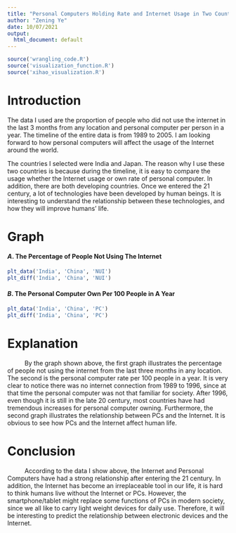 ```yaml
---
title: "Personal Computers Holding Rate and Internet Usage in Two Countries"
author: "Zening Ye"
date: 10/07/2021
output:
  html_document: default
---
```


```r
source('wrangling_code.R')
source('visualization_function.R')
source('xihao_visualization.R')
```

# Introduction

The data I used are the proportion of people who did not use the internet in the last 3 months from any location and personal computer per person in a year. The timeline of the entire data is from 1989 to 2005. I am looking forward to how personal computers will affect the usage of the Internet around the world.

The countries I selected were India and Japan. The reason why I use these two countries is because during the timeline, it is easy to compare the usage whether the Internet usage or own rate of personal computer. In addition, there are both developing countries. Once we entered the 21 century, a lot of technologies have been developed by human beings. It is interesting to understand the relationship between these technologies, and how they will improve humans' life.

# Graph

#### $A.$ The Percentage of People Not Using The Internet

```r
plt_data('India', 'China', 'NUI')
plt_diff('India', 'China', 'NUI')
```

#### $B.$ The Personal Computer Own Per 100 People in A Year

```r
plt_data('India', 'China', 'PC')
plt_diff('India', 'China', 'PC')
```

# Explanation

$\hspace{1cm}$ By the graph shown above, the first graph illustrates the percentage of people not using the internet from the last three months in any location. The second is the personal computer rate per 100 people in a year. It is very clear to notice there was no internet connection from 1989 to 1996, since at that time the personal computer was not that familiar for society. After 1996, even though it is still in the late 20 century, most countries have had tremendous increases for personal computer owning. Furthermore, the second graph illustrates the relationship between PCs and the Internet. It is obvious to see how PCs and the Internet affect human life.

# Conclusion

$\hspace{1cm}$ According to the data I show above, the Internet and Personal Computers have had a strong relationship after entering the 21 century. In addition, the Internet has become an irreplaceable tool in our life, it is hard to think humans live without the Internet or PCs. However, the smartphone/tablet might replace some functions of PCs in modern society, since we all like to carry light weight devices for daily use. Therefore, it will be interesting to predict the relationship between electronic devices and the Internet.
